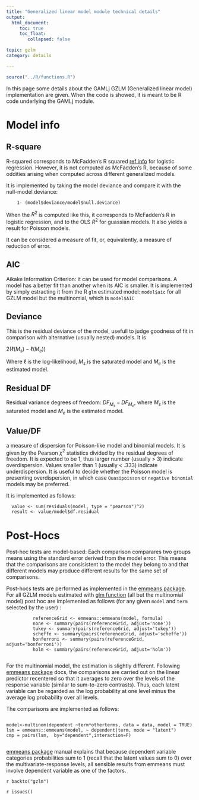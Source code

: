```yaml
---
title: "Generalized linear model module technical details"
output: 
  html_document:
     toc: true
     toc_float:
        collapsed: false

topic: gzlm
category: details

---
```



```r
source("../R/functions.R")
```


In this page some details about the GAMLj GZLM (Generalized linear model) implementation are given. When the code is showed, it is meant to be R code underlying the GAMLj module.

# Model info

## R-square
R-squared corresponds to McFadden’s R squared [ref info](https://stats.idre.ucla.edu/other/mult-pkg/faq/general/faq-what-are-pseudo-r-squareds/) for logistic regression. However, it is not computed as McFadden’s R, because of some oddities arising when computed across different generalized models. 

It is implemented by taking the model deviance and compare it with the null-model deviance:

```   
    1- (model$deviance/model$null.deviance)
```

When the $R^2$ is computed like this, it corresponds to McFadden’s R in logistic regression, and to the OLS $R^2$ for guassian models. It also yields a result for Poisson models. 

It can be considered a measure of fit, or, equivalently, a measure of reduction of error. 

## AIC

Aikake Information Criterion: it can be used for model comparisons. A model has a better fit than another when its AIC is smaller. It is implemented by simply estracting it from the R `glm` estimated model: `model$aic` for all GZLM model but the multinomial, which is `model$AIC`


## Deviance
This is the residual deviance of the model, usefull to judge goodness of fit in comparison with alternative (usually nested) models. It is  

$2 ( \ell (M_s)  - \ell (M_e) )$

Where $\ell$ is the log-likelihood, $M_s$ is the saturated model and $M_e$ is the estimated model.

## Residual DF

Residual variance degrees of freedom: $DF_{M_s} -DF_{M_e}$, where $M_s$ is the saturated model and $M_e$ is the estimated model.

## Value/DF

a measure of dispersion for Poisson-like model and binomial models. It is given by the Pearson $\chi^2$ statistics divided by the residual degrees of freedom. It is expected to be 1, thus larger number (usually > 3) indicate overdispersion. Values smaller than 1 (usually < .333) indicate underdispersion. It is useful to decide whether the Poisson model is presenting overdispersion, in which case `Quasipoisson` or `negative binomial` models may be preferred. 

It is implemented as follows:

```
  value <- sum(residuals(model, type = "pearson")^2)
  result <- value/model$df.residual

```


# Post-Hocs

Post-hoc tests are model-based: Each comparison comparares two groups means using the standard error derived from the model error. This means that the comparisons are consisistent to the model they belong to and that different models may produce different results for the same set of comparisons.

Post-hocs tests are performed as implemented in the [emmeans package](https://cran.r-project.org/web/packages/emmeans/index.html). For all GZLM models estimated with [glm function](https://stat.ethz.ch/R-manual/R-devel/library/stats/html/glm.html) (all but the multinomial model) post hoc are implemented as follows (for any given  `model` and `term` selected by the user) :

```
          referenceGrid <- emmeans::emmeans(model, formula)
          none <- summary(pairs(referenceGrid, adjust='none'))
          tukey <- summary(pairs(referenceGrid, adjust='tukey'))
          scheffe <- summary(pairs(referenceGrid, adjust='scheffe'))
          bonferroni <- summary(pairs(referenceGrid, adjust='bonferroni'))
          holm <- summary(pairs(referenceGrid, adjust='holm'))
      
```


For the multinomial model, the estimation is slightly different. Following [emmeans package](https://cran.r-project.org/web/packages/emmeans/index.html) docs, the comparisons are carried out on the linear predictor recentered so that it averages to zero over the levels of the response variable (similar to sum-to-zero contrasts). Thus, each latent variable can be regarded as the log probability at one level minus the average log probability over all levels.

The comparisons are implemented as follows:
```

model<-multinom(dependent ~term*otherterms, data = data, model = TRUE)
lsm = emmeans::emmeans(model, ~ dependent|term, mode = "latent")
cmp = pairs(lsm,  by="dependent",interaction=F) 


```

[emmeans package](https://cran.r-project.org/web/packages/emmeans/index.html) manual explains that because dependent variable categories probabilities sum to 1 (recall that the latent values sum to 0) over the multivariate-response levels, all sensible results from emmeans must involve dependent variable as one of the factors.

`r backto("gzlm")`


`r issues()`
